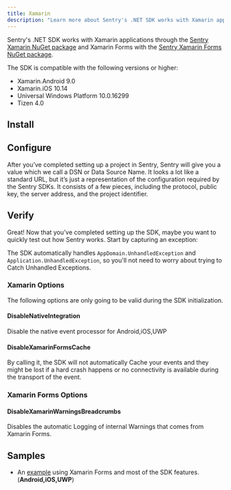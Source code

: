 ```yaml
---
title: Xamarin
description: "Learn more about Sentry's .NET SDK works with Xamarin applications."
---
```


Sentry's .NET SDK works with Xamarin applications through the [Sentry Xamarin NuGet package](https://www.nuget.org/packages/Sentry.Xamarin) and Xamarin Forms with the [Sentry Xamarin Forms NuGet package](https://www.nuget.org/packages/Sentry.Xamarin.Forms).

The SDK is compatible with the following versions or higher:
* Xamarin.Android 9.0
* Xamarin.iOS 10.14
* Universal Windows Platform 10.0.16299
* Tizen 4.0

## Install

<PlatformContent includePath="getting-started-install" />

## Configure

After you’ve completed setting up a project in Sentry, Sentry will give you a value which we call a DSN or Data Source Name. It looks a lot like a standard URL, but it’s just a representation of the configuration required by the Sentry SDKs. It consists of a few pieces, including the protocol, public key, the server address, and the project identifier.

<PlatformContent includePath="getting-started-config" />

## Verify

Great! Now that you’ve completed setting up the SDK, maybe you want to quickly test out how Sentry works. Start by capturing an exception:

<PlatformContent includePath="getting-started-verify" />


The SDK automatically handles `AppDomain.UnhandledException` and `Application.UnhandledException`, so you'll not need to worry about trying to Catch Unhandled Exceptions.

### Xamarin Options

The following options are only going to be valid during the SDK initialization.

#### DisableNativeIntegration

Disable the native event processor for Android,iOS,UWP

#### DisableXamarinFormsCache

By calling it, the SDK will not automatically Cache your events and they might be lost if a hard crash happens or no connectivity is available during the transport of the event.

### Xamarin Forms Options

#### DisableXamarinWarningsBreadcrumbs

Disables the automatic Logging of internal Warnings that comes from Xamarin Forms.

## Samples

- An [example](https://github.com/getsentry/sentry-dotnet-xamarin/tree/main/Samples) using Xamarin Forms and most of the SDK features. (**Android,iOS,UWP**)
